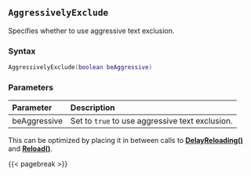 ## `AggressivelyExclude` {#standard-aggressivelyexclude}

Specifies whether to use aggressive text exclusion.

### Syntax {-}

``` .lua
AggressivelyExclude(boolean beAggressive)
```

### Parameters {-}

**Parameter** | **Description**
| :-- | :-- |
beAggressive | Set to `true` to use aggressive text exclusion.

::: {.tipsection data-latex=""}
This can be optimized by placing it in between calls to **[DelayReloading()](#standard-delayreloading)** and **[Reload()](#standard-reload)**.
:::

{{< pagebreak >}}